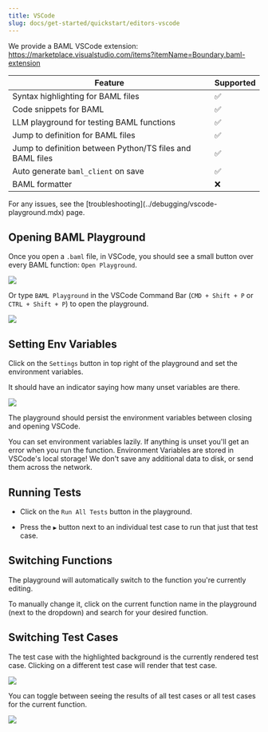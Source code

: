 ```yaml
---
title: VSCode
slug: docs/get-started/quickstart/editors-vscode
---
```



We provide a BAML VSCode extension:     https://marketplace.visualstudio.com/items?itemName=Boundary.baml-extension


| Feature | Supported |
|---------|-----------|
| Syntax highlighting for BAML files | ✅ |
| Code snippets for BAML | ✅ |
| LLM playground for testing BAML functions | ✅ |
| Jump to definition for BAML files | ✅ |
| Jump to definition between Python/TS files and BAML files | ✅ |
| Auto generate `baml_client` on save | ✅ |
| BAML formatter | ❌ |

<Warning>
  For any issues, see the [troubleshooting](../debugging/vscode-playground.mdx) page.
</Warning>

## Opening BAML Playground
 
Once you open a `.baml` file, in VSCode, you should see a small button over every BAML function: `Open Playground`.

<img src="../../../images/docs_latest/vscode/code-lens.png" />

Or type `BAML Playground` in the VSCode Command Bar (`CMD + Shift + P` or `CTRL + Shift + P`) to open the playground.

<img src="../../../images/docs_latest/vscode/open-playground.png" />

## Setting Env Variables

Click on the `Settings` button in top right of the playground and set the environment variables.

It should have an indicator saying how many unset variables are there.

<img src="../../../images/docs_latest/vscode/playground-preview.png" />

The playground should persist the environment variables between closing and opening VSCode.

<Tip>
  You can set environment variables lazily. If anything is unset you'll get an error when you run the function.
</Tip>

<Info>
  Environment Variables are stored in VSCode's local storage! We don't save any additional data to disk, or send them across the network.
</Info>


## Running Tests

- Click on the `Run All Tests` button in the playground.

- Press the `▶️` button next to an individual test case to run that just that test case.


## Switching Functions

The playground will automatically switch to the function you're currently editing.

To manually change it, click on the current function name in the playground (next to the dropdown) and search for your desired function.

## Switching Test Cases

The test case with the highlighted background is the currently rendered test case. Clicking on a different test case will render that test case.

<img src="../../../images/docs_latest/vscode/test-cases.png" />

You can toggle between seeing the results of all test cases or all test cases for the current function.

<img src="../../../images/docs_latest/vscode/test-case-buttons.png" />
